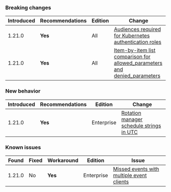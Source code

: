 ### Breaking changes

Introduced | Recommendations | Edition    | Change
---------- | --------------- | ---------- | ------
1.21.0     | **Yes**         | All        | [Audiences required for Kubernetes authentication roles](/vault/docs/v1.21.x/updates/important-changes#k8-audience-required)
1.21.0     | **Yes**         | All        | [Item-by-item list comparison for allowed_parameters and denied_parameters](/vault/docs/v1.21.x/updates/important-changes#allowed-parameters-list)


### New behavior

Introduced | Recommendations | Edition    | Change
---------- | --------------- | ---------- | ------
1.21.0     | **Yes**         | Enterprise | [Rotation manager schedule strings in UTC](/vault/docs/v1.21.x/updates/important-changes#rotation-manager-utc)


### Known issues

Found  | Fixed  | Workaround | Edition    | Issue
------ |--------| ---------- | ---------- | -----
1.21.0 | No     | **Yes**    | Enterprise | [Missed events with multiple event clients](/vault/docs/v1.21.x/updates/important-changes#missed-events)
